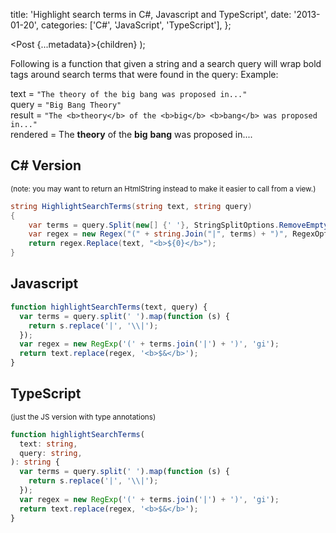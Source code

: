 
  title:
    'Highlight search terms in C#, Javascript and TypeScript',
  date: '2013-01-20',
  categories: ['C#', 'JavaScript', 'TypeScript'],
};

  <Post {...metadata}>{children}</Post>
);

Following is a function that given a string and a search query will wrap bold tags around search terms that were found in the query:
Example:

text = `"The theory of the big bang was proposed in..."`<br />
query = `"Big Bang Theory"`<br />
result = `"The <b>theory</b> of the <b>big</b> <b>bang</b> was proposed in..."`<br />
rendered = The **theory** of the **big** **bang** was proposed in....

<!-- more -->

## C# Version

<p>
  <small>
    (note: you may want to return an HtmlString instead to
    make it easier to call from a view.)
  </small>
</p>

```csharp
string HighlightSearchTerms(string text, string query)
{
    var terms = query.Split(new[] {' '}, StringSplitOptions.RemoveEmptyEntries).Select(s => s.Replace("|", "\\|"));
    var regex = new Regex("(" + string.Join("|", terms) + ")", RegexOptions.IgnoreCase);
    return regex.Replace(text, "<b>${0}</b>");
}
```

## Javascript

```javascript
function highlightSearchTerms(text, query) {
  var terms = query.split(' ').map(function (s) {
    return s.replace('|', '\\|');
  });
  var regex = new RegExp('(' + terms.join('|') + ')', 'gi');
  return text.replace(regex, '<b>$&</b>');
}
```

## TypeScript

<p>
  <small>(just the JS version with type annotations)</small>
</p>

```typescript
function highlightSearchTerms(
  text: string,
  query: string,
): string {
  var terms = query.split(' ').map(function (s) {
    return s.replace('|', '\\|');
  });
  var regex = new RegExp('(' + terms.join('|') + ')', 'gi');
  return text.replace(regex, '<b>$&</b>');
}
```
